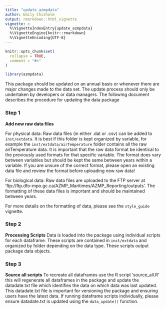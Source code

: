 ```yaml
---
title: "update_azmpdata"
author: Emily Chisholm
output: rmarkdown::html_vignette
vignette: >
  %\VignetteIndexEntry{update_azmpdata}
  %\VignetteEngine{knitr::rmarkdown}
  %\VignetteEncoding{UTF-8}
---
```


```r
knitr::opts_chunk$set(
  collapse = TRUE,
  comment = "#>"
)
```

```r
library(azmpdata)
```


This package should be updated on an annual basis or whenever there are major changes made to the data set. The update process should only be undertaken by developers or data managers. The following document describes the procedure for updating the data package


### Step 1
__Add new raw data files__

For physical data: Raw data files (in either .dat or .csv) can be added to `inst/extdata`. It is best if this folder is kept organized by variable, for example the `inst/extdata/airTemperature` folder contains all the raw airTemperature data. It is important that the raw data format be identical to the previously used formats for that specific variable. The format does vary between variables but should be kept the same between years within a variable. If you are unsure of the correct format, please open an existing data file and review the format before uploading new raw data!

For biological data: Raw data files are uploaded to the FTP server at 'ftp://ftp.dfo-mpo.gc.ca/AZMP_Maritimes/AZMP_Reporting/outputs'. The formatting of these data files is important and should be maintained between years.

For more details on the formatting of data, please see the `style_guide` vignette. 

### Step 2
__Processing Scripts__
Data is loaded into the package using individual scripts for each dataframe. These scripts are contained in `inst/extdata` and organized by folder depending on the data type. These scripts output package data objects. 

### Step 3
__Source all scripts__
To recreate all dataframes use the R script 'source_all.R' this will regenerate all dataframes in the package and update the datadate.txt file which identifies the data on which data was last updated. This datadate.txt file is important for versioning the package and ensuring users have the latest data. If running dataframe scripts individually, please ensure datadate.txt is updated using the `data_update()` function. 

